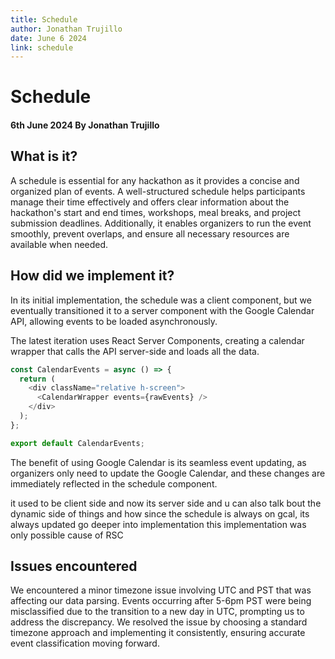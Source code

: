 ```yaml
---
title: Schedule
author: Jonathan Trujillo
date: June 6 2024
link: schedule
---
```


# Schedule

#### 6th June 2024 By Jonathan Trujillo

## What is it?

A schedule is essential for any hackathon as it provides a concise and organized plan of events. A well-structured schedule helps participants manage their time effectively and offers clear information about the hackathon's start and end times, workshops, meal breaks, and project submission deadlines. Additionally, it enables organizers to run the event smoothly, prevent overlaps, and ensure all necessary resources are available when needed.

## How did we implement it?

In its initial implementation, the schedule was a client component, but we eventually transitioned it to a server component with the Google Calendar API, allowing events to be loaded asynchronously.

The latest iteration uses React Server Components, creating a calendar wrapper that calls the API server-side and loads all the data.

```js title="src\components\admin\services\calendar\CalendarWrapper.jsx"
const CalendarEvents = async () => {
  return (
    <div className="relative h-screen">
      <CalendarWrapper events={rawEvents} />
    </div>
  );
};

export default CalendarEvents;
```

The benefit of using Google Calendar is its seamless event updating, as organizers only need to update the Google Calendar, and these changes are immediately reflected in the schedule component.

it used to be client side
and now its server side
and u can also talk bout the dynamic side of things
and how since the schedule is always on gcal, its always updated
go deeper into implementation
this implementation was only possible cause of RSC

## Issues encountered

We encountered a minor timezone issue involving UTC and PST that was affecting our data parsing. Events occurring after 5-6pm PST were being misclassified due to the transition to a new day in UTC, prompting us to address the discrepancy. We resolved the issue by choosing a standard timezone approach and implementing it consistently, ensuring accurate event classification moving forward.

